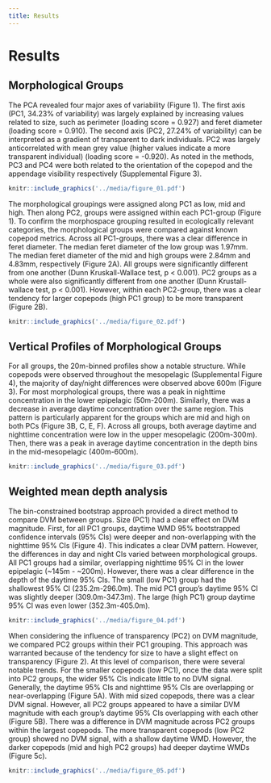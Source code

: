 ```yaml
---
title: Results
---
```


# Results

## Morphological Groups

The PCA revealed four major axes of variability (Figure 1). The first axis (PC1, 34.23% of variability) was largely explained by increasing values related to size, such as perimeter (loading score = 0.927) and feret diameter (loading score = 0.910). The second axis (PC2, 27.24% of variability) can be interpreted as a gradient of transparent to dark individuals. PC2 was largely anticorrelated with mean grey value (higher values indicate a more transparent individual) (loading score = -0.920). As noted in the methods, PC3 and PC4 were both related to the orientation of the copepod and the appendage visibility respectively (Supplemental Figure 3).

```r
knitr::include_graphics('../media/figure_01.pdf')
```

The morphological groupings were assigned along PC1 as low, mid and high. Then along PC2, groups were assigned within each PC1-group (Figure 1). To confirm the morphospace grouping resulted in ecologically relevant categories, the morphological groups were compared against known copepod metrics. Across all PC1-groups, there was a clear difference in feret diameter. The median feret diameter of the low group was 1.97mm. The median feret diameter of the mid and high groups were 2.84mm and 4.83mm, respectively (Figure 2A). All groups were significantly different from one another (Dunn Kruskall-Wallace test, p \< 0.001). PC2 groups as a whole were also significantly different from one another (Dunn Krustall-wallace test, p \< 0.001). However, within each PC2-group, there was a clear tendency for larger copepods (high PC1 group) to be more transparent (Figure 2B).

```r
knitr::include_graphics('../media/figure_02.pdf')
```

## Vertical Profiles of Morphological Groups

For all groups, the 20m-binned profiles show a notable structure. While copepods were observed throughout the mesopelagic (Supplemental Figure 4), the majority of day/night differences were observed above 600m (Figure 3). For most morphological groups, there was a peak in nighttime concentration in the lower epipelagic (50m-200m). Similarly, there was a decrease in average daytime concentration over the same region. This pattern is particularly apparent for the groups which are mid and high on both PCs (Figure 3B, C, E, F). Across all groups, both average daytime and nighttime concentration were low in the upper mesopelagic (200m-300m). Then, there was a peak in average daytime concentration in the depth bins in the mid-mesopelagic (400m-600m).

```r
knitr::include_graphics('../media/figure_03.pdf')
```

## Weighted mean depth analysis

The bin-constrained bootstrap approach provided a direct method to compare DVM between groups. Size (PC1) had a clear effect on DVM magnitude. First, for all PC1 groups, daytime WMD 95% bootstrapped confidence intervals (95% CIs) were deeper and non-overlapping with the nighttime 95% CIs (Figure 4). This indicates a clear DVM pattern. However, the differences in day and night CIs varied between morphological groups. All PC1 groups had a similar, overlapping nighttime 95% CI in the lower epipelagic (\~145m - \~200m). However, there was a clear difference in the depth of the daytime 95% CIs. The small (low PC1) group had the shallowest 95% CI (235.2m-296.0m). The mid PC1 group's daytime 95% CI was slightly deeper (309.0m-347.3m). The large (high PC1) group daytime 95% CI was even lower (352.3m-405.0m).

```r
knitr::include_graphics('../media/figure_04.pdf')
```

When considering the influence of transparency (PC2) on DVM magnitude, we compared PC2 groups within their PC1 grouping. This approach was warranted because of the tendency for size to have a slight effect on transparency (Figure 2). At this level of comparison, there were several notable trends. For the smaller copepods (low PC1), once the data were split into PC2 groups, the wider 95% CIs indicate little to no DVM signal. Generally, the daytime 95% CIs and nighttime 95% CIs are overlapping or near-overlapping (Figure 5A). With mid sized copepods, there was a clear DVM signal. However, all PC2 groups appeared to have a similar DVM magnitude with each group's daytime 95% CIs overlapping with each other (Figure 5B). There was a difference in DVM magnitude across PC2 groups within the largest copepods. The more transparent copepods (low PC2 group) showed no DVM signal, with a shallow daytime WMD. However, the darker copepods (mid and high PC2 groups) had deeper daytime WMDs (Figure 5c).

```r
knitr::include_graphics('../media/figure_05.pdf')
```
